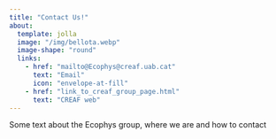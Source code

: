 ```yaml
---
title: "Contact Us!"
about:
  template: jolla
  image: "/img/bellota.webp"
  image-shape: "round"
  links:
    - href: "mailto@Ecophys@creaf.uab.cat"
      text: "Email"
      icon: "envelope-at-fill"
    - href: "link_to_creaf_group_page.html"
      text: "CREAF web"
---
```


Some text about the Ecophys group, where we are and how to contact
